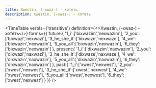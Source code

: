 ```yaml
---
title: Xwestin, (-xwaz-) - хотеть
description: Xwestin, (-xwaz-) - хотеть
---
```



<TimeTable
    verbIs={'transitive'}
    definition={<>Xwestin, (-xwaz-) - <Vt/> хотеть</>}
    forms={{
        future:{
            '1_i':['bixwazim','nexwazim'],
            '2_you':['bixwazî','nexwazî'],
            '3_he_she_it':['bixwaze','nexwaze'],
            '4_we':['bixwazin','nexwazin'],
            '5_you_all':['bixwazin','nexwazin'],
            '6_they':['bixwazin','nexwazin']
        },
        present:{
            '1_i':['dixwazim','naxwazim'],
            '2_you':['dixwazî','naxwazî'],
            '3_he_she_it':['dixwaze','naxwaze'],
            '4_we':['dixwazin','naxwazin'],
            '5_you_all':['dixwazin','naxwazin'],
            '6_they':['dixwazin','naxwazin']
        },
        past:{
            '1_i':['xwest','nexwest'],
            '2_you':['xwest','nexwest'],
            '3_he_she_it':['xwest','nexwest'],
            '4_we':['xwest','nexwest'],
            '5_you_all':['xwest','nexwest'],
            '6_they':['xwest','nexwest']
        }
    }}
/>